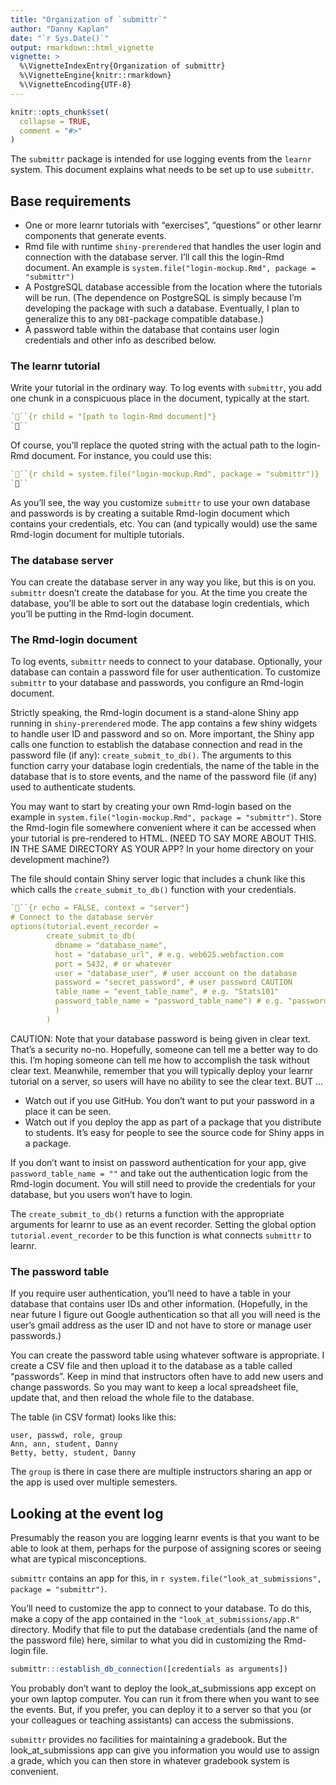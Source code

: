```yaml
---
title: "Organization of `submittr`"
author: "Danny Kaplan"
date: "`r Sys.Date()`"
output: rmarkdown::html_vignette
vignette: >
  %\VignetteIndexEntry{Organization of submittr}
  %\VignetteEngine{knitr::rmarkdown}
  %\VignetteEncoding{UTF-8}
---
```


```r
knitr::opts_chunk$set(
  collapse = TRUE,
  comment = "#>"
)
```

The `submittr` package is intended for use logging events from the `learnr` system. This document explains what needs to be set up to use `submittr`.

## Base requirements

- One or more learnr tutorials with "exercises", "questions" or other learnr components that generate events.
- Rmd file with runtime `shiny-prerendered` that handles the user login and connection with the database server. I'll call this the login-Rmd document. An example is `system.file("login-mockup.Rmd", package = "submittr")`
- A PostgreSQL database accessible from the location where the tutorials will be run. (The dependence on PostgreSQL is simply because I'm developing the package with such a database. Eventually, I plan to generalize this to any `DBI`-package compatible database.)
- A password table within the database that contains user login credentials and other info as described below.

### The learnr tutorial

Write your tutorial in the ordinary way. To log events with `submittr`, you add one chunk in a conspicuous place in the document, typically at the start.

```r
```{r child = "[path to login-Rmd document]"}
```
```

Of course, you'll replace the quoted string with the actual path to the login-Rmd document. For instance, you could use this:

```r
```{r child = system.file("login-mockup.Rmd", package = "submittr")}
```
```

As you'll see, the way you customize `submittr` to use your own database and passwords is by creating a suitable Rmd-login document which contains your credentials, etc. You can (and typically would) use the same Rmd-login document for multiple tutorials.

### The database server

You can create the database server in any way you like, but this is on you. `submittr` doesn't create the database for you. At the time you create the database, you'll be able to sort out the database login credentials, which you'll be putting in the Rmd-login document.

### The Rmd-login document

To log events, `submittr` needs to connect to your database. Optionally, your database can contain a password file for user authentication. To customize `submittr` to your database and passwords, you configure an Rmd-login document. 

Strictly speaking, the Rmd-login document is a stand-alone Shiny app running in `shiny-prerendered` mode. The app contains a few shiny widgets to handle user ID and password and so on. More important, the Shiny app calls one function to establish the database connection and read in the password file (if any): `create_submit_to_db()`. The arguments to this function carry your database login credentials, the name of the table in the database that is to store events, and the name of the password file (if any) used to authenticate students. 

You may want to start by creating your own Rmd-login based on the example in `system.file("login-mockup.Rmd", package = "submittr")`. Store the Rmd-login file somewhere convenient where it can be accessed when your tutorial is pre-rendered to HTML. (NEED TO SAY MORE ABOUT THIS. IN THE SAME DIRECTORY AS YOUR APP? In your home directory on your development machine?)

The file should contain Shiny server logic that includes a chunk like this which calls the `create_submit_to_db()` function with your credentials.

```r
```{r echo = FALSE, context = "server"}
# Connect to the database server
options(tutorial.event_recorder = 
        create_submit_to_db(
          dbname = "database_name",
          host = "database_url", # e.g. web625.webfaction.com
          port = 5432, # or whatever
          user = "database_user", # user account on the database
          password = "secret_password", # user password CAUTION 
          table_name = "event_table_name", # e.g. "Stats101"
          password_table_name = "password_table_name") # e.g. "passwords"
          )
        )
```

CAUTION: Note that your database password is being given in clear text. That's a security no-no. Hopefully, someone can tell me a better way to do this. I'm hoping someone can tell me how to accomplish the task without clear text. Meanwhile, remember that you will typically deploy your learnr tutorial on a server, so users will have no ability to see the clear text. BUT ...

- Watch out if you use GitHub. You don't want to put your password in a place it can be seen.
- Watch out if you deploy the app as part of a package that you distribute to students. It's easy for people to see the source code for Shiny apps in a package.

If you don't want to insist on password authentication for your app, give `password_table_name = ""` and take out the authentication logic from the Rmd-login document. You will still need to provide the credentials for your database, but you users won't have to login. 

The `create_submit_to_db()` returns a function with the appropriate arguments for learnr to use as an event recorder. Setting the global option `tutorial.event_recorder` to be this function is what connects `submittr` to learnr.

### The password table

If you require user authentication, you'll need to have a table in your database that contains user IDs and other information. (Hopefully, in the near future I figure out Google authentication so that all you will need is the user's gmail address as the user ID and not have to store or manage user passwords.)

You can create the password table using whatever software is appropriate. I create a CSV file and then upload it to the database as a table called "passwords". Keep in mind that instructors often have to add new users and change passwords. So you may want to keep a local spreadsheet file, update that, and then reload the whole file to the database.

The table (in CSV format) looks like this:
```
user, passwd, role, group
Ann, ann, student, Danny
Betty, betty, student, Danny
```

The `group` is there in case there are multiple instructors sharing an app or the app is used over multiple semesters.


## Looking at the event log

Presumably the reason you are logging learnr events is that you want to be able to look at them, perhaps for the purpose of assigning scores or seeing what are typical misconceptions. 

`submittr` contains an app for this, in `r system.file("look_at_submissions", package = "submittr")`.

You'll need to customize the app to connect to your database. To do this, make a copy of the app contained in the `"look_at_submissions/app.R"` directory. Modify that file to put the database credentials (and the name of the password file) here, similar to what you did in customizing the Rmd-login file.

```r
submittr:::establish_db_connection([credentials as arguments])
```

You probably don't want to deploy the look_at_submissions app except on your own laptop computer. You can run it from there when you want to see the events. But, if you prefer, you can deploy it to a server so that you (or your colleagues or teaching assistants) can access the submissions.

`submittr` provides no facilities for maintaining a gradebook. But the look_at_submissions app can give you information you would use to assign a grade, which you can then store in whatever gradebook system is convenient.


